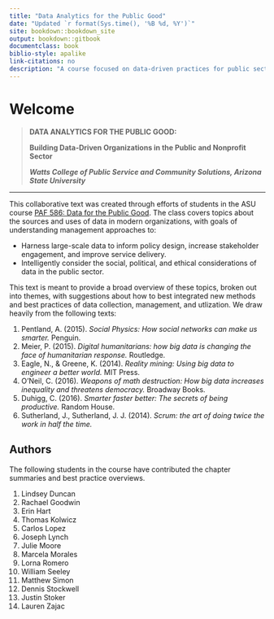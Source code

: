 ```yaml
--- 
title: "Data Analytics for the Public Good"
date: "Updated `r format(Sys.time(), '%B %d, %Y')`"
site: bookdown::bookdown_site
output: bookdown::gitbook
documentclass: book
biblio-style: apalike
link-citations: no
description: "A course focused on data-driven practices for public sector organizations."
---
```




# Welcome {-}



> **DATA ANALYTICS FOR THE PUBLIC GOOD:**
>
> **Building Data-Driven Organizations in the Public and Nonprofit Sector**
>
> _**Watts College of Public Service and Community Solutions, Arizona State University**_


--- 

This collaborative text was created through efforts of students in the ASU course [PAF 586: Data for the Public Good](assets/Syllabus-PAF-586-Spring-2019.pdf). The class covers topics about the sources and uses of data in modern organizations, with goals of understanding management approaches to:

* Harness large-scale data to inform policy design, increase stakeholder engagement, and improve service delivery.
* Intelligently consider the social, political, and ethical considerations of data in the public sector. 

This text is meant to provide a broad overview of these topics, broken out into themes, with suggestions about how to best integrated new methods and best practices of data collection, management, and utlization. We draw heavily from the following texts:

1. Pentland, A. (2015). *Social Physics: How social networks can make us smarter.* Penguin. 
2. Meier, P. (2015). *Digital humanitarians: how big data is changing the face of humanitarian response.* Routledge.  
3. Eagle, N., & Greene, K. (2014). *Reality mining: Using big data to engineer a better world.* MIT Press.  
4. O'Neil, C. (2016). *Weapons of math destruction: How big data increases inequality and threatens democracy.* Broadway Books. 
5. Duhigg, C. (2016). *Smarter faster better: The secrets of being productive.* Random House. 
6. Sutherland, J., Sutherland, J. J. (2014). *Scrum: the art of doing twice the work in half the time.* 



## Authors

The following students in the course have contributed the chapter summaries and best practice overviews. 


1. Lindsey Duncan 
1. Rachael Goodwin  
1. Erin Hart  
1. Thomas Kolwicz 
1. Carlos Lopez 
1. Joseph Lynch 
1. Julie Moore 
1. Marcela Morales 
1. Lorna Romero 
1. William Seeley 
1. Matthew Simon 
1. Dennis Stockwell 
1. Justin Stoker 
1. Lauren Zajac 


 









